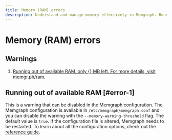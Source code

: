 ```yaml
---
title: Memory (RAM) errors
description: Understand and manage memory effectively in Memgraph. Running out of available RAM? Learn how to disable the warning by going to our documentation page. 
---
```




# Memory (RAM) errors

## Warnings

1. [Running out of available RAM, only {} MB left. For more details, visit
   memgr.ph/ram.](#error-1)

## Running out of available RAM [#error-1]

This is a warning that can be disabled in the Memgraph configuration. The
Memgraph configuration is available in `/etc/memgraph/memgraph.conf` and you can
disable the warning with the `--memory-warning-threshold` flag. The default
value is `true`. If the configuration file is altered, Memgraph needs to be
restarted. To learn about all the configuration options, check out the
[reference guide](/database-management/configuration).

<CommunityLinks/>